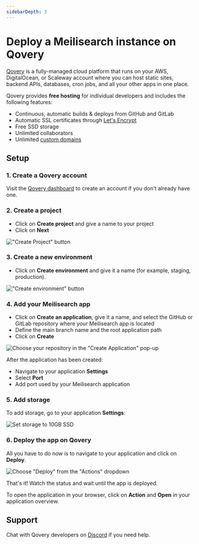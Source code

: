 ```yaml
---
sidebarDepth: 3
---
```


# Deploy a Meilisearch instance on Qovery

[Qovery](https://www.qovery.com) is a fully-managed cloud platform that runs on your AWS, DigitalOcean, or Scaleway account where you can host static sites, backend APIs, databases, cron jobs, and all your other apps in one place.

Qovery provides **free hosting** for individual developers and includes the following features:

* Continuous, automatic builds & deploys from GitHub and GitLab
* Automatic SSL certificates through [Let's Encrypt](https://letsencrypt.org)
* Free SSD storage
* Unlimited collaborators
* Unlimited [custom domains](https://hub.qovery.com/docs/using-qovery/configuration/application/#domains)

## Setup

### 1. Create a Qovery account

Visit the [Qovery dashboard](https://start.qovery.com) to create an account if you don't already have one.

### 2. Create a project

* Click on **Create project** and give a name to your project
* Click on **Next**

!["Create Project" button](https://hub.qovery.com/img/heroku/heroku-2.png)

### 3. Create a new environment

* Click on **Create environment** and give it a name (for example, staging, production).

!["Create environment" button](https://hub.qovery.com/img/heroku/heroku-3.png)

### 4. Add your Meilisearch app

* Click on **Create an application**, give it a name, and select the GitHub or GitLab repository where your Meilisearch app is located
* Define the main branch name and the root application path
* Click on **Create**

![Choose your repository in the "Create Application" pop-up](https://hub.qovery.com/img/rust/rust.png)

After the application has been created:

* Navigate to your application **Settings**
* Select **Port**
* Add port used by your Meilisearch application

### 5. Add storage

To add storage, go to your application **Settings**:

![Set storage to 10GB SSD](https://hub.qovery.com/img/add-storage.png)

### 6. Deploy the app on Qovery

All you have to do now is to navigate to your application and click on **Deploy**.

![Choose "Deploy" from the "Actions" dropdown](https://hub.qovery.com/img/heroku/heroku-1.png)

That's it! Watch the status and wait until the app is deployed.

To open the application in your browser, click on **Action** and **Open** in your application overview.

## Support

Chat with Qovery developers on [Discord](https://discord.qovery.com) if you need help.
